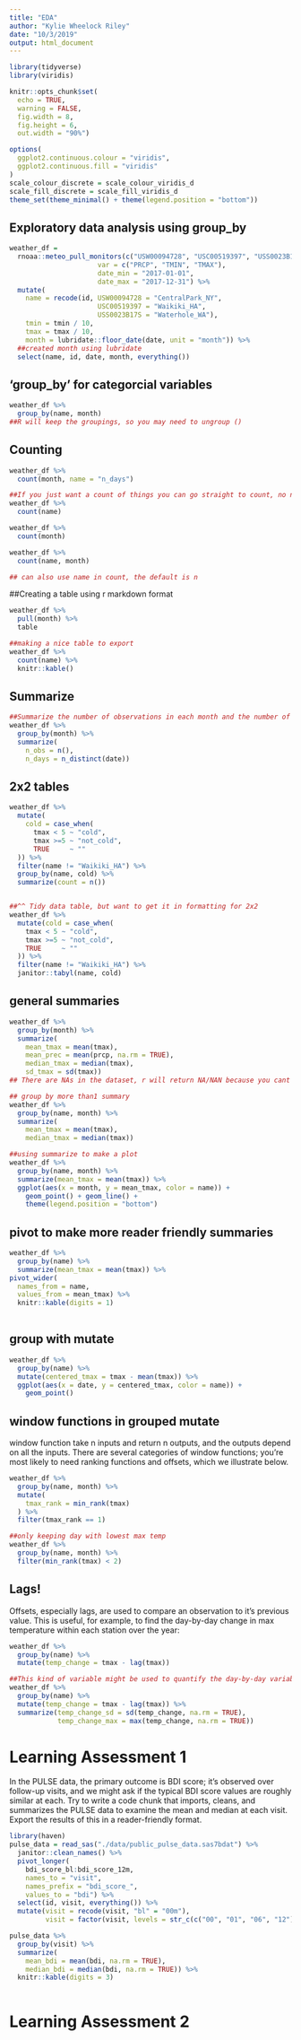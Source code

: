 ```yaml
---
title: "EDA"
author: "Kylie Wheelock Riley"
date: "10/3/2019"
output: html_document
---
```


```r
library(tidyverse)
library(viridis)

knitr::opts_chunk$set(
  echo = TRUE,
  warning = FALSE,
  fig.width = 8, 
  fig.height = 6,
  out.width = "90%")

options(
  ggplot2.continuous.colour = "viridis",
  ggplot2.continuous.fill = "viridis"
)
scale_colour_discrete = scale_colour_viridis_d
scale_fill_discrete = scale_fill_viridis_d
theme_set(theme_minimal() + theme(legend.position = "bottom"))

```

## Exploratory data analysis using group_by
```r
weather_df = 
  rnoaa::meteo_pull_monitors(c("USW00094728", "USC00519397", "USS0023B17S"),
                      var = c("PRCP", "TMIN", "TMAX"), 
                      date_min = "2017-01-01",
                      date_max = "2017-12-31") %>%
  mutate(
    name = recode(id, USW00094728 = "CentralPark_NY", 
                      USC00519397 = "Waikiki_HA",
                      USS0023B17S = "Waterhole_WA"),
    tmin = tmin / 10,
    tmax = tmax / 10,
    month = lubridate::floor_date(date, unit = "month")) %>%
  ##created month using lubridate
  select(name, id, date, month, everything())
```

## 'group_by' for categorcial variables
```r
weather_df %>% 
  group_by(name, month)
##R will keep the groupings, so you may need to ungroup ()
```

## Counting
```r
weather_df %>%
  count(month, name = "n_days")
```

```r

##If you just want a count of things you can go straight to count, no need to group and summarize
weather_df %>% 
  count(name)

weather_df %>% 
  count(month)

weather_df %>% 
  count(name, month)

## can also use name in count, the default is n
```

##Creating a table using r markdown format
```r
weather_df %>%
  pull(month) %>% 
  table 

##making a nice table to export
weather_df %>% 
  count(name) %>%
  knitr::kable()
```

## Summarize
```r
##Summarize the number of observations in each month and the number of distinct values of date in each month.
weather_df %>%
  group_by(month) %>%
  summarize(
    n_obs = n(),
    n_days = n_distinct(date))

```

## 2x2 tables 
```r
weather_df %>% 
  mutate(
    cold = case_when(
      tmax < 5 ~ "cold",
      tmax >=5 ~ "not_cold",
      TRUE     ~ ""
  )) %>% 
  filter(name != "Waikiki_HA") %>% 
  group_by(name, cold) %>% 
  summarize(count = n())


##^^ Tidy data table, but want to get it in formatting for 2x2
weather_df %>% 
  mutate(cold = case_when(
    tmax < 5 ~ "cold",
    tmax >=5 ~ "not_cold",
    TRUE     ~ ""
  )) %>% 
  filter(name != "Waikiki_HA") %>% 
  janitor::tabyl(name, cold)

```


## general summaries
```r
weather_df %>%
  group_by(month) %>%
  summarize(
    mean_tmax = mean(tmax),
    mean_prec = mean(prcp, na.rm = TRUE),
    median_tmax = median(tmax),
    sd_tmax = sd(tmax))
## There are NAs in the dataset, r will return NA/NAN because you cant take the mean of nothing, need to remove the NAs (na.rm = TRUE)

## group by more than1 summary
weather_df %>%
  group_by(name, month) %>%
  summarize(
    mean_tmax = mean(tmax),
    median_tmax = median(tmax))
```

```r
##using summarize to make a plot
weather_df %>%
  group_by(name, month) %>%
  summarize(mean_tmax = mean(tmax)) %>%
  ggplot(aes(x = month, y = mean_tmax, color = name)) + 
    geom_point() + geom_line() + 
    theme(legend.position = "bottom")
```


## pivot to make more reader friendly summaries
```r
weather_df %>% 
  group_by(name) %>% 
  summarize(mean_tmax = mean(tmax)) %>% 
pivot_wider(
  names_from = name, 
  values_from = mean_tmax) %>% 
  knitr::kable(digits = 1)
  
```

 
## group with mutate
```r
weather_df %>%
  group_by(name) %>%
  mutate(centered_tmax = tmax - mean(tmax)) %>% 
  ggplot(aes(x = date, y = centered_tmax, color = name)) + 
    geom_point()

```

## window functions in grouped mutate
window function take n inputs and return n outputs, and the outputs depend on all the inputs. There are several categories of window functions; you’re most likely to need ranking functions and offsets, which we illustrate below.
```r
weather_df %>% 
  group_by(name, month) %>% 
  mutate(
    tmax_rank = min_rank(tmax)
  ) %>% 
  filter(tmax_rank == 1)

##only keeping day with lowest max temp
weather_df %>%
  group_by(name, month) %>%
  filter(min_rank(tmax) < 2)
```

## Lags!
Offsets, especially lags, are used to compare an observation to it’s previous value. This is useful, for example, to find the day-by-day change in max temperature within each station over the year:
```r
weather_df %>%
  group_by(name) %>%
  mutate(temp_change = tmax - lag(tmax))

##This kind of variable might be used to quantify the day-by-day variability in max temperature, or to identify the largest one-day increase:
weather_df %>%
  group_by(name) %>%
  mutate(temp_change = tmax - lag(tmax)) %>%
  summarize(temp_change_sd = sd(temp_change, na.rm = TRUE),
            temp_change_max = max(temp_change, na.rm = TRUE))
```

# Learning Assessment 1
In the PULSE data, the primary outcome is BDI score; it’s observed over follow-up visits, and we might ask if the typical BDI score values are roughly similar at each. Try to write a code chunk that imports, cleans, and summarizes the PULSE data to examine the mean and median at each visit. Export the results of this in a reader-friendly format.
```r
library(haven)
pulse_data = read_sas("./data/public_pulse_data.sas7bdat") %>% 
  janitor::clean_names() %>% 
  pivot_longer(
    bdi_score_bl:bdi_score_12m,
    names_to = "visit", 
    names_prefix = "bdi_score_",
    values_to = "bdi") %>%
  select(id, visit, everything()) %>%
  mutate(visit = recode(visit, "bl" = "00m"),
         visit = factor(visit, levels = str_c(c("00", "01", "06", "12"), "m")))

pulse_data %>% 
  group_by(visit) %>% 
  summarize(
    mean_bdi = mean(bdi, na.rm = TRUE),
    median_bdi = median(bdi, na.rm = TRUE)) %>% 
  knitr::kable(digits = 3)
  
```

# Learning Assessment 2